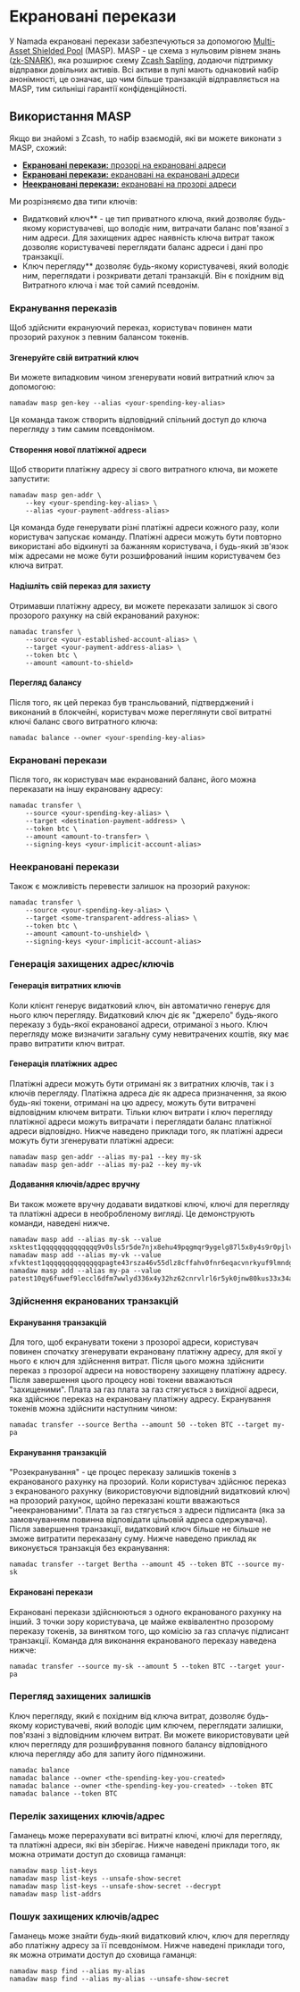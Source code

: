 
# Екрановані перекази

У Namada екрановані перекази забезпечуються за допомогою [Multi-Asset Shielded Pool](https://specs.namada.net/masp/ledger-integration.html?highlight=MASP#masp-integration-spec) (MASP).
MASP - це схема з нульовим рівнем знань ([zk-SNARK](https://en.wikipedia.org/wiki/Non-interactive_zero-knowledge_proof)), яка розширює схему [Zcash Sapling](https://raw.githubusercontent.com/zcash/zips/master/protocol/sapling.pdf), додаючи підтримку відправки довільних активів. Всі активи в пулі мають однаковий набір анонімності, це означає, що чим більше транзакцій відправляється на MASP, тим сильніші гарантії конфіденційності.

## Використання MASP

Якщо ви знайомі з Zcash, то набір взаємодій, які ви можете виконати з MASP, схожий:

- [**Екрановані перекази:** прозорі на екрановані адреси](#shielding-transfers)
- [**Екрановані перекази:** екрановані на екрановані адреси](#shielded-transfers)
- [**Неекрановані перекази:** екрановані на прозорі адреси](#unshielding-transfers)

Ми розрізняємо два типи ключів:
- Видатковий ключ** - це тип приватного ключа, який дозволяє будь-якому користувачеві, що володіє ним, витрачати баланс пов'язаної з ним адреси. Для захищених адрес наявність ключа витрат також дозволяє користувачеві переглядати баланс адреси і дані про транзакції.
- Ключ перегляду** дозволяє будь-якому користувачеві, який володіє ним, переглядати і розкривати деталі транзакцій. Він є похідним від Витратного ключа і має той самий псевдонім. 

### Екранування переказів

Щоб здійснити екрануючий переказ, користувач повинен мати
прозорий рахунок з певним балансом токенів.

#### Згенеруйте свій витратний ключ

Ви можете випадковим чином згенерувати новий витратний ключ за допомогою:

```shell copy
namadaw masp gen-key --alias <your-spending-key-alias>
```

<Callout type="info">
Ця команда також створить відповідний спільний доступ до ключа перегляду
з тим самим псевдонімом.
</Callout> 

#### Створення нової платіжної адреси

Щоб створити платіжну адресу зі свого витратного ключа, ви можете запустити:

```shell copy
namadaw masp gen-addr \
    --key <your-spending-key-alias> \
    --alias <your-payment-address-alias>
```

<Callout type="info">
Ця команда буде генерувати різні платіжні адреси кожного разу, коли користувач запускає команду. Платіжні адреси можуть бути повторно використані або відкинуті за бажанням користувача, і будь-який зв'язок 
між адресами не може бути розшифрований іншим користувачем без ключа витрат.
</Callout>

#### Надішліть свій переказ для захисту

Отримавши платіжну адресу, ви можете переказати залишок зі свого
прозорого рахунку на свій екранований рахунок:

```shell copy
namadac transfer \
    --source <your-established-account-alias> \
    --target <your-payment-address-alias> \
    --token btc \
    --amount <amount-to-shield>
```

#### Перегляд балансу

Після того, як цей переказ був трансльований, підтверджений і виконаний в блокчейні, користувач може переглянути свої витратні ключі
баланс свого витратного ключа:

```shell copy
namadac balance --owner <your-spending-key-alias>
```

### Екрановані перекази

Після того, як користувач має екранований баланс, його можна переказати на
іншу екрановану адресу:

```shell copy
namadac transfer \
    --source <your-spending-key-alias> \
    --target <destination-payment-address> \
    --token btc \
    --amount <amount-to-transfer> \
    --signing-keys <your-implicit-account-alias>
```

### Неекрановані перекази

Також є можливість перевести залишок на прозорий рахунок:

```shell copy
namadac transfer \
    --source <your-spending-key-alias> \
    --target <some-transparent-address-alias> \
    --token btc \
    --amount <amount-to-unshield> \
    --signing-keys <your-implicit-account-alias>
```

### Генерація захищених адрес/ключів

#### Генерація витратних ключів

Коли клієнт генерує видатковий ключ, він автоматично генерує для нього ключ перегляду. Видатковий ключ діє як "джерело" будь-якого переказу з будь-якої екранованої адреси, отриманої з нього. Ключ перегляду може визначити загальну суму невитрачених коштів, яку має право витратити ключ витрат. 


#### Генерація платіжних адрес

Платіжні адреси можуть бути отримані як з витратних ключів, так і з ключів перегляду. Платіжна адреса діє як адреса призначення, за якою будь-які токени, отримані на цю адресу, можуть бути витрачені відповідним ключем витрати. Тільки ключ витрати і ключ перегляду платіжної адреси можуть витрачати і переглядати баланс платіжної адреси відповідно. Нижче наведено приклади того, як платіжні адреси можуть бути
згенерувати платіжні адреси:

```
namadaw masp gen-addr --alias my-pa1 --key my-sk
namadaw masp gen-addr --alias my-pa2 --key my-vk
```

#### Додавання ключів/адрес вручну

Ви також можете вручну додавати видаткові ключі, ключі для перегляду та платіжні адреси в необробленому вигляді. Це демонструють команди, наведені нижче.

```
namadaw masp add --alias my-sk --value xsktest1qqqqqqqqqqqqqq9v0sls5r5de7njx8ehu49pqgmqr9ygelg87l5x8y4s9r0pjlvu69au6gn3su5ewneas486hdccyayx32hxvt64p3d0hfuprpgcgv2q9gdx3jvxrn02f0nnp3jtdd6f5vwscfuyum083cvfv4jun75ak5sdgrm2pthzj3sflxc0jx0edrakx3vdcngrfjmru8ywkguru8mxss2uuqxdlglaz6undx5h8w7g70t2es850g48xzdkqay5qs0yw06rtxcvedhsv
namadaw masp add --alias my-vk --value xfvktest1qqqqqqqqqqqqqqpagte43rsza46v55dlz8cffahv0fnr6eqacvnrkyuf9lmndgal7erg38awgq60r259csg3lxeeyy5355f5nj3ywpeqgd2guqd73uxz46645d0ayt9em88wflka0vsrq29u47x55psw93ly80lvftzdr5ccrzuuedtf6fala4r4nnazm9y9hq5yu6pq24arjskmpv4mdgfn3spffxxv8ugvym36kmnj45jcvvmm227vqjm5fq8882yhjsq97p7xrwqt7n63v
namadaw masp add --alias my-pa --value patest10qy6fuwef9leccl6dfm7wwlyd336x4y32hz62cnrvlrl6r5yk0jnw80kus33x34a5peg2xc4csn
```

### Здійснення екранованих транзакцій

#### Екранування транзакцій

Для того, щоб екранувати токени з прозорої адреси, користувач повинен спочатку згенерувати екрановану платіжну адресу, для якої у нього є ключ для здійснення витрат. Після цього можна здійснити переказ з прозорої адреси на новостворену захищену платіжну адресу. Після завершення цього процесу нові токени вважаються "захищеними". Плата за газ
плата за газ стягується з вихідної адреси, яка здійснює переказ на екрановану платіжну адресу. Екранування токенів можна здійснити наступним чином:

```
namadac transfer --source Bertha --amount 50 --token BTC --target my-pa
```

#### Екранування транзакцій

"Розекранування" - це процес переказу залишків токенів з екранованого рахунку на прозорий. Коли користувач здійснює переказ з екранованого рахунку (використовуючи відповідний видатковий ключ) на прозорий рахунок, щойно переказані кошти вважаються "неекранованими". Плата за газ стягується з адреси підписанта (яка за замовчуванням повинна відповідати цільовій
адреса одержувача). Після завершення транзакції, видатковий ключ більше не
більше не зможе витратити переказану суму. Нижче наведено приклад
як виконується транзакція без екранування:

```
namadac transfer --target Bertha --amount 45 --token BTC --source my-sk
```

#### Екрановані перекази

Екрановані перекази здійснюються з одного екранованого рахунку на інший. З точки зору користувача, це майже еквівалентно прозорому переказу токенів, за винятком того, що комісію за газ сплачує підписант транзакції. Команда для виконання екранованого переказу наведена нижче:

```
namadac transfer --source my-sk --amount 5 --token BTC --target your-pa
```

### Перегляд захищених залишків

Ключ перегляду, який є похідним від ключа витрат, дозволяє будь-якому користувачеві, який володіє цим ключем, переглядати залишки, пов'язані з відповідним ключем витрат. Ви можете використовувати цей ключ перегляду для розшифрування повного балансу відповідного ключа перегляду або для запиту його підмножини.

```
namadac balance
namadac balance --owner <the-spending-key-you-created>
namadac balance --owner <the-spending-key-you-created> --token BTC
namadac balance --token BTC
```

### Перелік захищених ключів/адрес

Гаманець може перерахувати всі витратні ключі, ключі для перегляду,
та платіжні адреси, які він зберігає. Нижче наведені приклади того, як
можна отримати доступ до сховища гаманця:

```
namadaw masp list-keys
namadaw masp list-keys --unsafe-show-secret
namadaw masp list-keys --unsafe-show-secret --decrypt
namadaw masp list-addrs
```

### Пошук захищених ключів/адрес

Гаманець може знайти будь-який видатковий ключ, ключ для перегляду або
платіжну адресу за її псевдонімом. Нижче наведені приклади того, як
можна отримати доступ до сховища гаманця:

```
namadaw masp find --alias my-alias
namadaw masp find --alias my-alias --unsafe-show-secret
```
